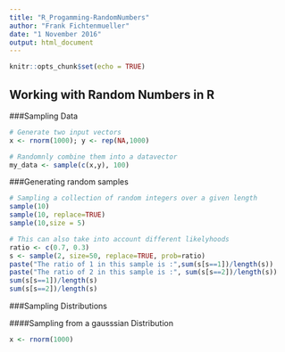 ```yaml
---
title: "R_Progamming-RandomNumbers"
author: "Frank Fichtenmueller"
date: "1 November 2016"
output: html_document
---
```


```r
knitr::opts_chunk$set(echo = TRUE)
```

## Working with Random Numbers in R

###Sampling Data
```r
# Generate two input vectors
x <- rnorm(1000); y <- rep(NA,1000)

# Randomnly combine them into a datavector
my_data <- sample(c(x,y), 100)
```

###Generating random samples

```r
# Sampling a collection of random integers over a given length
sample(10)
sample(10, replace=TRUE)
sample(10,size = 5)

# This can also take into account different likelyhoods
ratio <- c(0.7, 0.3)
s <- sample(2, size=50, replace=TRUE, prob=ratio)
paste("The ratio of 1 in this sample is :",sum(s[s==1])/length(s))
paste("The ratio of 2 in this sample is :", sum(s[s==2])/length(s))
sum(s[s==1])/length(s) 
sum(s[s==2])/length(s)
```



###Sampling Distributions

####Sampling from a gausssian Distribution
```r
x <- rnorm(1000)

```


